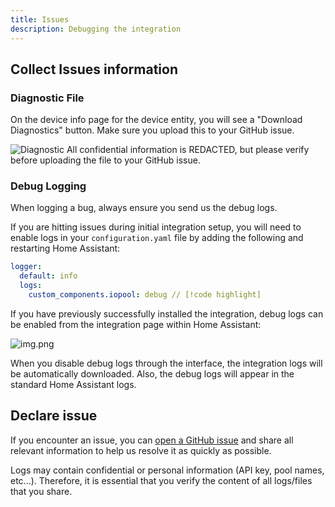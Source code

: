```yaml
---
title: Issues
description: Debugging the integration
---
```


## Collect Issues information

### Diagnostic File

On the device info page for the device entity, you will see a "Download Diagnostics" button.
Make sure you upload this to your GitHub issue.

<Image src="/images/diagnostics.png" alt="Diagnostic" />

<Warning>
All confidential information is REDACTED, but please verify before uploading the file to your GitHub issue.
</Warning>

### Debug Logging

When logging a bug, always ensure you send us the debug logs. 

If you are hitting issues during initial integration setup, you will need to enable logs in your `configuration.yaml` file by adding the following and restarting Home Assistant:
```yaml
logger:
  default: info
  logs:
    custom_components.iopool: debug // [!code highlight]
```

If you have previously successfully installed the integration, debug logs can be enabled from the integration page within Home Assistant:

![img.png](/images/debugging.png)

When you disable debug logs through the interface, the integration logs will be automatically downloaded.
Also, the debug logs will appear in the standard Home Assistant logs.

## Declare issue

If you encounter an issue, you can [open a GitHub issue](https://github.com/mguyard/hass-iopool/issues/new/choose) and share all relevant information to help us resolve it as quickly as possible.

<Warning>
Logs may contain confidential or personal information (API key, pool names, etc...). Therefore, it is essential that you verify the content of all logs/files that you share.
</Warning>